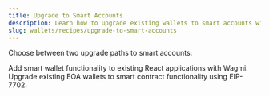 ```yaml
---
title: Upgrade to Smart Accounts
description: Learn how to upgrade existing wallets to smart accounts with two different approaches.
slug: wallets/recipes/upgrade-to-smart-accounts
---
```


Choose between two upgrade paths to smart accounts:

<CardGroup cols={2}>
  <Card
    title="Upgrade Existing Wagmi Frontend to Smart Wallets"
    href="/wallets/react/quickstart/existing-project"
    icon="bolt"
  >
    Add smart wallet functionality to existing React applications with Wagmi.
  </Card>
  <Card
    title="Upgrade EOAs to Smart Wallets using EIP-7702"
    href="/wallets/smart-contracts/modular-account-v2/using-7702"
    icon="arrow-up"
  >
    Upgrade existing EOA wallets to smart contract functionality using EIP-7702.
  </Card>
</CardGroup>
